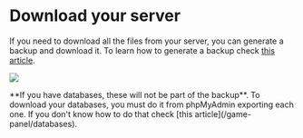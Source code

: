 # Download your server

If you need to download all the files from your server, you can generate a backup and download it. To learn how to generate a backup check [this article](/game-panel/backups).

![](https://i.imgur.com/xdcOkq8.png)


<Callout type="warning" emoji="⚠️">
    **If you have databases, these will not be part of the backup**. To download your databases, you must do it from phpMyAdmin exporting each one. If you don't know how to do that check [this article](/game-panel/databases).
</Callout>